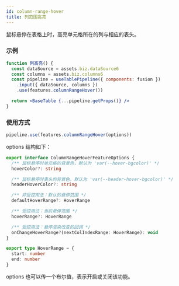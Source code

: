 ```yaml
---
id: column-range-hover
title: 列范围高亮
---
```


鼠标悬停在表格上时，高亮单元格所在的列与相应的表头。

### 示例

```jsx live
function 列高亮() {
  const dataSource = assets.biz.dataSource6
  const columns = assets.biz.columns6
  const pipeline = useTablePipeline({ components: fusion })
    .input({ dataSource, columns })
    .use(features.columnRangeHover())

  return <BaseTable {...pipeline.getProps()} />
}
```

### 使用方式

```jsx
pipeline.use(features.columnRangeHover(options))
```

options 结构如下：

```ts
export interface ColumnRangeHoverFeatureOptions {
  /** 鼠标悬停时单元格的背景色，默认为 'var(--hover-bgcolor)' */
  hoverColor?: string

  /** 鼠标悬停时表头的背景色，默认为 'var(--header-hover-bgcolor)' */
  headerHoverColor?: string

  /** 非受控用法：默认的悬停范围 */
  defaultHoverRange?: HoverRange

  /** 受控用法：当前悬停范围 */
  hoverRange?: HoverRange

  /** 受控用法：悬停渲染改变的回调 */
  onChangeHoverRange?(nextColIndexRange: HoverRange): void
}

export type HoverRange = {
  start: number
  end: number
}
```

options 也可以传一个布尔值，表示开启或关闭该功能。

